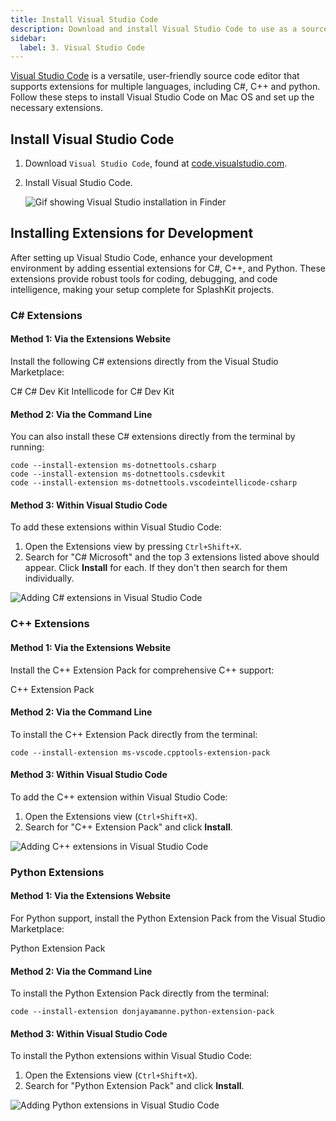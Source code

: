 ```yaml
---
title: Install Visual Studio Code
description: Download and install Visual Studio Code to use as a source code editor, and install the necessary extensions for C# and C++.
sidebar:
  label: 3. Visual Studio Code
---
```



[Visual Studio Code](https://code.visualstudio.com/) is a versatile, user-friendly source code editor that supports extensions for multiple languages, including C#, C++ and python. Follow these steps to install Visual Studio Code on Mac OS and set up the necessary extensions.

## Install Visual Studio Code

1. Download `Visual Studio Code`, found at [code.visualstudio.com](https://code.visualstudio.com).

2. Install Visual Studio Code.

    ![Gif showing Visual Studio installation in Finder](/gifs/macos/vs-code-install.gif)

## Installing Extensions for Development

After setting up Visual Studio Code, enhance your development environment by adding essential extensions for C#, C++, and Python. These extensions provide robust tools for coding, debugging, and code intelligence, making your setup complete for SplashKit projects.

### C# Extensions

#### Method 1: Via the Extensions Website

Install the following C# extensions directly from the Visual Studio Marketplace:

<LinkButton icon="external" href="https://marketplace.visualstudio.com/items?itemName=ms-dotnettools.csharp" target="_blank">C#</LinkButton>
<LinkButton icon="external" href="https://marketplace.visualstudio.com/items?itemName=ms-dotnettools.csdevkit" target="_blank">C# Dev Kit</LinkButton>
<LinkButton icon="external" href="https://marketplace.visualstudio.com/items?itemName=ms-dotnettools.vscodeintellicode-csharp" target="_blank">Intellicode for C# Dev Kit</LinkButton>

#### Method 2: Via the Command Line

You can also install these C# extensions directly from the terminal by running:

```shell
code --install-extension ms-dotnettools.csharp
code --install-extension ms-dotnettools.csdevkit
code --install-extension ms-dotnettools.vscodeintellicode-csharp
```

#### Method 3: Within Visual Studio Code

To add these extensions within Visual Studio Code:

1. Open the Extensions view by pressing `Ctrl+Shift+X`.
2. Search for "C# Microsoft" and the top 3 extensions listed above should appear. Click **Install** for each. If they don't then search for them individually.

![Adding C# extensions in Visual Studio Code](/images/installation/linux/csharp-in-vscode.png)

### C++ Extensions

#### Method 1: Via the Extensions Website

Install the C++ Extension Pack for comprehensive C++ support:

<LinkButton icon="external" href="https://marketplace.visualstudio.com/items?itemName=ms-vscode.cpptools-extension-pack" target="_blank">C++ Extension Pack</LinkButton>

#### Method 2: Via the Command Line

To install the C++ Extension Pack directly from the terminal:

```shell
code --install-extension ms-vscode.cpptools-extension-pack
```

#### Method 3: Within Visual Studio Code

To add the C++ extension within Visual Studio Code:

1. Open the Extensions view (`Ctrl+Shift+X`).
2. Search for "C++ Extension Pack" and click **Install**.

![Adding C++ extensions in Visual Studio Code](/images/installation/linux/cplus-in-vscode.png)

### Python Extensions

#### Method 1: Via the Extensions Website

For Python support, install the Python Extension Pack from the Visual Studio Marketplace:

<LinkButton icon="external" href="https://marketplace.visualstudio.com/items?itemName=donjayamanne.python-extension-pack" target="_blank">Python Extension Pack</LinkButton>

#### Method 2: Via the Command Line

To install the Python Extension Pack directly from the terminal:

```shell
code --install-extension donjayamanne.python-extension-pack
```

#### Method 3: Within Visual Studio Code

To install the Python extensions within Visual Studio Code:

1. Open the Extensions view (`Ctrl+Shift+X`).
2. Search for "Python Extension Pack" and click **Install**.

![Adding Python extensions in Visual Studio Code](/images/installation/linux/python-in-vscode.png)
